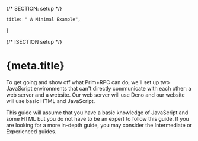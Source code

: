 {/* SECTION: setup */}

	title: " A Minimal Example",
}

{/* !SECTION setup */}

# {meta.title}

To get going and show off what Prim+RPC can do, we'll set up two JavaScript environments that can't directly communicate
with each other: a web server and a website. Our web server will use Deno and our website will use basic HTML and
JavaScript.

This guide will assume that you have a basic knowledge of JavaScript and some HTML but you do not have to be an expert
to follow this guide. If you are looking for a more in-depth guide, you may consider the Intermediate or Experienced
guides.
